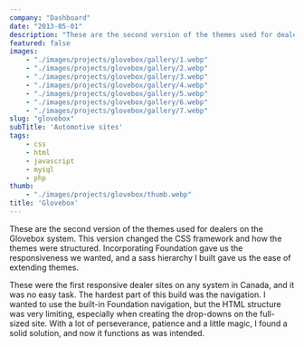 ```yaml
---
company: "Dashboard"
date: "2013-05-01"
description: "These are the second version of the themes used for dealers on the Glovebox system"
featured: false
images:
    - "./images/projects/glovebox/gallery/1.webp"
    - "./images/projects/glovebox/gallery/2.webp"
    - "./images/projects/glovebox/gallery/3.webp"
    - "./images/projects/glovebox/gallery/4.webp"
    - "./images/projects/glovebox/gallery/5.webp"
    - "./images/projects/glovebox/gallery/6.webp"
    - "./images/projects/glovebox/gallery/7.webp"
slug: "glovebox"
subTitle: 'Automotive sites'
tags:
    - css
    - html
    - javascript
    - mysql
    - php
thumb:
    - "./images/projects/glovebox/thumb.webp"
title: 'Glovebox'
---
```


These are the second version of the themes used for dealers on the Glovebox system. This version changed the CSS framework and how the themes were structured. Incorporating Foundation gave us the responsiveness we wanted, and a sass hierarchy I built gave us the ease of extending themes.

These were the first responsive dealer sites on any system in Canada, and it was no easy task. The hardest part of this build was the navigation. I wanted to use the built-in Foundation navigation, but the HTML structure was very limiting, especially when creating the drop-downs on the full-sized site. With a lot of perseverance, patience and a little magic, I found a solid solution, and now it functions as was intended.